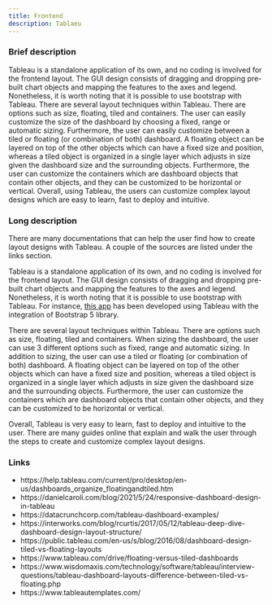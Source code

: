 ```yaml
---
title: Frontend
description: Tablaeu
---
```


### Brief description

Tableau is a standalone application of its own, and no coding is involved for the frontend layout. The GUI design consists of dragging and dropping pre-built chart objects and mapping the features to the axes and legend. Nonetheless, it is worth noting that it is possible to use bootstrap with Tableau. There are several layout techniques within Tableau. There are options such as size, floating, tiled and containers. The user can easily customize the size of the dashboard by choosing a fixed, range or automatic sizing. Furthermore, the user can easily customize between a tiled or floating (or combination of both) dashboard. A floating object can be layered on top of the other objects which can have a fixed size and position, whereas a tiled object is organized in a single layer which adjusts in size given the dashboard size and the surrounding objects. Furthermore, the user can customize the containers which are dashboard objects that contain other objects, and they can be customized to be horizontal or vertical. Overall, using Tableau, the users can customize complex layout designs which are easy to learn, fast to deploy and intuitive.


### Long description
There are many documentations that can help the user find how to create layout designs with Tableau. A couple of the sources are listed under the links section.

Tableau is a standalone application of its own, and no coding is involved for the frontend layout. The GUI design consists of dragging and dropping pre-built chart objects and mapping the features to the axes and legend. Nonetheless, it is worth noting that it is possible to use bootstrap with Tableau. For instance, [this app](https://github.com/edocbuhtig/svelte-tableau-bootstrap) has been developed using Tableau with the integration of Bootstrap 5 library.

There are several layout techniques within Tableau. There are options such as size, floating, tiled and containers. When sizing the dashboard, the user can use 3 different options such as fixed, range and automatic sizing. In addition to sizing, the user can use a tiled or floating (or combination of both) dashboard. A floating object can be layered on top of the other objects which can have a fixed size and position, whereas a tiled object is organized in a single layer which adjusts in size given the dashboard size and the surrounding objects. Furthermore, the user can customize the containers which are dashboard objects that contain other objects, and they can be customized to be horizontal or vertical.

Overall, Tableau is very easy to learn, fast to deploy and intuitive to the user. There are many guides online that explain and walk the user through the steps to create and customize complex layout designs. 


### Links
- https://help.tableau.com/current/pro/desktop/en-us/dashboards_organize_floatingandtiled.htm
- https://danielcaroli.com/blog/2021/5/24/responsive-dashboard-design-in-tableau
- https://datacrunchcorp.com/tableau-dashboard-examples/
- https://interworks.com/blog/rcurtis/2017/05/12/tableau-deep-dive-dashboard-design-layout-structure/
- https://public.tableau.com/en-us/s/blog/2016/08/dashboard-design-tiled-vs-floating-layouts
- https://www.tableau.com/drive/floating-versus-tiled-dashboards
- https://www.wisdomaxis.com/technology/software/tableau/interview-questions/tableau-dashboard-layouts-difference-between-tiled-vs-floating.php
- https://www.tableautemplates.com/
